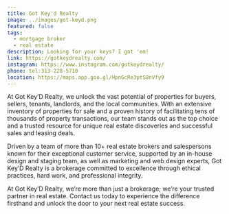 ```yaml
---
title: Got Key'd Realty
image: ../images/got-keyd.png
featured: false
tags:
  - mortgage broker
  - real estate
description: Looking for your keys? I got 'em!
link: https://gotkeydrealty.com/
instagram: https://www.instagram.com/gotkeydrealty/
phone: tel:313-228-5710
location: https://maps.app.goo.gl/HpnGcRe3ptS8nVfy9
---
```



At Got Key’D Realty, we unlock the vast potential of properties for buyers, sellers, tenants, landlords, and the local communities. With an extensive inventory of properties for sale and a proven history of facilitating tens of thousands of property transactions, our team stands out as the top choice and a trusted resource for unique real estate discoveries and successful sales and leasing deals.

Driven by a team of more than 10+ real estate brokers and salespersons known for their exceptional customer service, supported by an in-house design and staging team, as well as marketing and web design experts, Got Key’D Realty is a brokerage committed to excellence through ethical practices, hard work, and professional integrity.

At Got Key’D Realty, we’re more than just a brokerage; we’re your trusted partner in real estate. Contact us today to experience the difference firsthand and unlock the door to your next real estate success.
